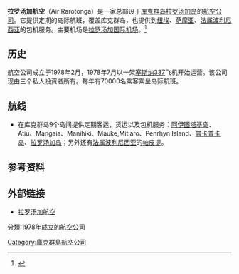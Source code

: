 {{Infobox Airline
|airline        = 拉罗汤加航空<br>Air Rarotonga
|logo           =
|logo_size      =
|fleet_size     = 4
|destinations   =
|IATA           = GZ
|ICAO           = RAR
|callsign       = -
|parent         =
|company_slogan =
|founded        = 1978
|ceased         =
|headquarters   = [[拉羅湯加島|拉羅湯加島]], [[庫克群島|庫克群島]]
|key_people     =
|hubs           = [[拉羅湯加國際機場|拉羅湯加國際機場]]
|secondary_hubs =
|focus_cities   =
|frequent_flyer =
|lounge         =
|alliance       =
|website        = {{URL|www.airraro.com/}}
}}

'''拉罗汤加航空'''（Air Rarotonga）是一家总部设于[[库克群岛|库克群岛]][[拉罗汤加岛|拉罗汤加岛]]的[[航空公司|航空公司]]。它提供定期的岛际航班，覆盖库克群岛，也提供到[[纽埃|纽埃]]、[[萨摩亚|萨摩亚]]、[[法属波利尼西亚|法属波利尼西亚]]的包机服务。主要机场是[[拉罗汤加国际机场|拉罗汤加国际机场]]。<ref>{{Cite web |url=http://www.airlinecodes.co.uk/ |title=Airline Codes |accessdate=2009-01-11 |archive-date=2008-08-28 |archive-url=https://web.archive.org/web/20080828162010/http://airlinecodes.co.uk/ |dead-url=yes }}</ref>

== 历史 ==
 
航空公司成立于1978年2月，1978年7月以一架[[塞斯纳337|塞斯纳337]]飞机开始运营。该公司现由三个私人投资者所有。每年有70000名乘客乘坐岛际航班。

== 航线 ==
* 在库克群岛9个岛间提供定期客运，货运以及包机服务：[[阿伊图塔基岛|阿伊图塔基岛]]、Atiu、Mangaia、Manihiki、Mauke,Mitiaro、Penrhyn Island、[[普卡普卡岛_(库克群岛)|普卡普卡岛]]、[[拉罗汤加岛|拉罗汤加岛]]；另外还有[[法属波利尼西亚|法属波利尼西亚]]的[[帕皮提|帕皮提]]。

==参考资料==
<references/>

==外部链接==

*[http://www.airraro.com/  拉罗汤加航空] {{Wayback|url=http://www.airraro.com/ |date=20140703144159 }}

[[Category:庫克群島航空公司|Category:庫克群島航空公司]]
[[分類:1978年成立的航空公司|分類:1978年成立的航空公司]]